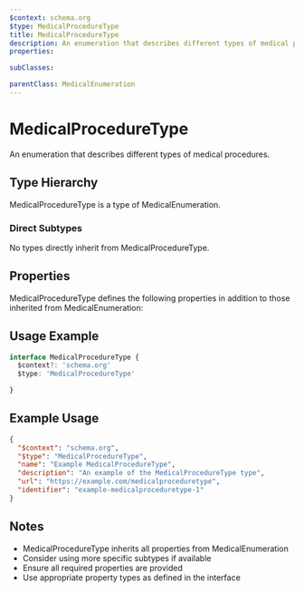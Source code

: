 ```yaml
---
$context: schema.org
$type: MedicalProcedureType
title: MedicalProcedureType
description: An enumeration that describes different types of medical procedures.
properties:

subClasses:

parentClass: MedicalEnumeration
---
```


# MedicalProcedureType

An enumeration that describes different types of medical procedures.

## Type Hierarchy

MedicalProcedureType is a type of MedicalEnumeration.

### Direct Subtypes

No types directly inherit from MedicalProcedureType.

## Properties

MedicalProcedureType defines the following properties in addition to those inherited from MedicalEnumeration:



## Usage Example

```typescript
interface MedicalProcedureType {
  $context?: 'schema.org'
  $type: 'MedicalProcedureType'

}
```

## Example Usage

```json
{
  "$context": "schema.org",
  "$type": "MedicalProcedureType",
  "name": "Example MedicalProcedureType",
  "description": "An example of the MedicalProcedureType type",
  "url": "https://example.com/medicalproceduretype",
  "identifier": "example-medicalproceduretype-1"
}
```

## Notes

- MedicalProcedureType inherits all properties from MedicalEnumeration
- Consider using more specific subtypes if available
- Ensure all required properties are provided
- Use appropriate property types as defined in the interface
